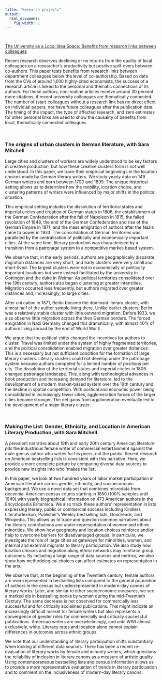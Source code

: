 ```yaml
---
title: "Research projects"
output:
  html_document:
    fig_width: 1
---
```


<br>

[The University as a Local Idea Space: Benefits from research links between colleagues](files/UniIdeaSpace.pdf)

Recent research observes declining or no returns from the quality of local colleagues on a researcher's productivity but positive spill-overs between co-authors. This paper tests benefits from research links between department colleagues below the level of co-authorship. Based on data from the CVs of around 1,000 highly-cited economists, the success of a research article is linked to the personal and thematic connections of its authors. For these authors, non-routine articles receive around 30 percent more citations, if recent university colleagues are thematically connected. The number of (star) colleagues without a research link has no direct effect on individual papers, nor have future colleagues after the publication date. The timing of the impact, the type of affected research, and zero estimates for other personal links are used to show the causality of benefits from local, thematically connected colleagues.  


<br>

### The origins of urban clusters in German literature, with Sara Mitchell

Large cities and clusters of workers are widely understood to be key factors in creative
production, but how these creative clusters form is not well understood. In this paper, we trace
their empirical beginnings in the location choices made by German literary writers. We study
yearly data on 149 German writers and born between 1700 and 1899. The unique historical
setting allows us to determine how the mobility, location choice, and clustering patterns of writers
were influenced by major shifts in the political situation.

This empirical setting includes the dissolution of territorial states and imperial circles and creation
of German states in 1806, the establishment of the German Confederation after the fall of
Napoleon in 1815, the failed revolution of 1848, the end of the German Confederation and rise of
the German Empire in 1871, and the mass emigration of authors after the Nazis came to power in
1933. The consolidation of German territories was paralleled by the centralisation of politically and
economically important cities. At the same time, literary production was characterised by a
transition from a patronage system to a competitive market-based system.

We observe that, in the early periods, authors are geographically disparate, migration distances
are very short, and early clusters were very small and short-lived. The largest clusters were not in
economically or politically important locations but were instead facilitated by the university in
Gottingen and the duke in Weimar. As political territories consolidated over the 19th century,
authors also began clustering at greater intensities. Migration occurred less frequently, but
authors migrated over greater distances and, increasingly, to large cities.

After uni cation in 1871, Berlin became the dominant literary cluster, with almost half of the author
sample living there. Unlike earlier clusters, Berlin was a relatively stable cluster with little outward
migration. Before 1933, we also observe little migration across the then German borders. The
forced emigration in Nazi Germany changed this dramatically, with almost 40% of authors living
abroad by the end of World War II.

We argue that the political shifts changed the incentives for authors to cluster. Travel was limited
under the system of highly fragmented territories, and the political consolidation enabled
migration over greater distances. This is a necessary but not sufficient condition for the formation
of large literary clusters. Literary clusters could not develop under the patronage system because
authors competed for a limited number of positions per city. The dissolution of the territorial states
and imperial circles in 1806 changed patronage landscape. This, along with technological
advances in book production and increasing demand for literature, led to the development of a
modern market-based system over the 19th century and the decline in spatial competition. With
political and economic power being consolidated in increasingly fewer cities, agglomeration
forces of the larger cities became stronger. The net gains from agglomeration eventually led to the
development of a major literary cluster.


<br>

### Making the List: Gender, Ethnicity, and Location in American Literary Production, with Sara Mitchell

A prevalent narrative about 19th and early 20th century American literature pits the industrious female writer of commercial entertainment against the male genius author who writes for his peers, not the public. Recent research on American bestselling lists is consistent with this narrative.  Here, we provide a more complete picture by comparing diverse data sources to provide new insights into who ‘makes the list’.

In this paper, we look at two hundred years of labor market participation in American literature across gender, ethnicity, and socioeconomic background. We use a novel data set that combines microdata from decennial American census counts starting in 1850 (100% samples until 1940) with yearly biographical information on 473 American authors in the Encyclopedia Britannica. We also track these authors’ representation in lists expressing literary, public or commercial success including Kindlers Literaturlexikon, Publisher’s Weekly bestselling lists, Goodreads, and Wikipedia.
This allows us to trace and question common narratives about the literary contributions and under-representation of women and ethnic minorities. We show how geography and location choices reinforce and/or help to overcome barriers for disadvantaged groups. In particular, we investigate the role of large cities as gateways for minorities, women, and internal and external migrants to literary participation. We also study how location choices and migration along ethnic networks may reinforce group outcomes. By including a large range of data sources and metrics, we also show how methodological choices can affect estimates on representation in the arts. 

We observe that, at the beginning of the Twentieth century, female authors are over-represented in bestselling lists compared to the general population of authors in the census but underrepresented in modern-day canons of literary works. Later, and similar to other socioeconomic measures, we see a marked dip in bestselling books by women during the mid-Twentieth Century. The same decrease is not observed for commercially less successful and for critically acclaimed publications. This might indicate an increasingly difficult market for female writers but also represents a convergence of gender roles for commercially and critically successful publications. American writers are overwhelmingly, and until WWI almost exclusively, white. Literacy rates and location alone cannot explain differences in outcomes across ethnic groups.

We note that our understanding of literary participation shifts substantially when looking at different data sources. There has been a recent re-evaluation of literary works by female and minority writers, which questions the reliability of inclusion in literary canons as a measure of artistic quality. Using contemporaneous bestselling lists and census information allows us to provide a more representative evaluation of trends in literary participation and to comment on the inclusiveness of modern-day literary canons.
